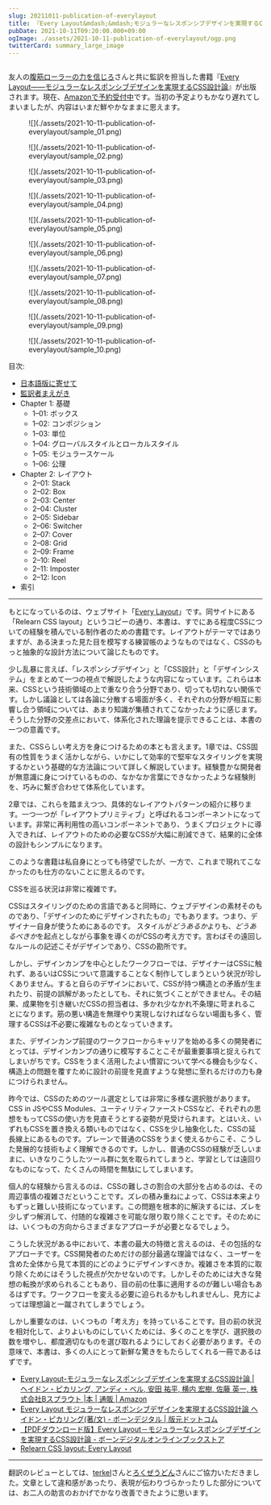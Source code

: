 ```yaml
---
slug: 20211011-publication-of-everylayout
title: 『Every Layout&mdash;&mdash;モジュラーなレスポンシブデザインを実現するCSS設計論』、素直さという選択 &#35;everylayout_ja
pubDate: 2021-10-11T09:20:00.000+09:00
ogImage: ./assets/2021-10-11-publication-of-everylayout/ogp.png
twitterCard: summary_large_image
---
```



<figure>
  <Image
    class="w-96"
    src={import('./assets/2021-10-11-publication-of-everylayout/cover.png')}
    alt=""
  />
</figure>

友人の[腹筋ローラーの力を信じろ](https://twitter.com/8845musign)さんと共に監訳を担当した書籍『[Every Layout&mdash;&mdash;モジュラーなレスポンシブデザインを実現するCSS設計論](https://www.hanmoto.com/bd/isbn/9784862465177)』が出版されます。現在、[Amazonで予約受付中](https://www.amazon.co.jp/dp/486246517X)です。当初の予定よりもかなり遅れてしまいましたが、内容はいまだ鮮やかなままに思えます。

<figure>![](./assets/2021-10-11-publication-of-everylayout/sample_01.png)</figure>

<figure>![](./assets/2021-10-11-publication-of-everylayout/sample_02.png)</figure>

<figure>![](./assets/2021-10-11-publication-of-everylayout/sample_03.png)</figure>

<figure>![](./assets/2021-10-11-publication-of-everylayout/sample_04.png)</figure>

<figure>![](./assets/2021-10-11-publication-of-everylayout/sample_05.png)</figure>

<figure>![](./assets/2021-10-11-publication-of-everylayout/sample_06.png)</figure>

<figure>![](./assets/2021-10-11-publication-of-everylayout/sample_07.png)</figure>

<figure>![](./assets/2021-10-11-publication-of-everylayout/sample_08.png)</figure>

<figure>![](./assets/2021-10-11-publication-of-everylayout/sample_09.png)</figure>

<figure>![](./assets/2021-10-11-publication-of-everylayout/sample_10.png)</figure>

目次:

- [日本語版に寄せて](https://book.borndigital.jp/support/EveryLayout/EveryLayout_contents.pdf)
- [監訳者まえがき](https://book.borndigital.jp/support/EveryLayout/EveryLayout_contents.pdf)
- Chapter 1: 基礎
  - 1–01: ボックス
  - 1–02: コンポジション
  - 1–03: 単位
  - 1–04: グローバルスタイルとローカルスタイル
  - 1–05: モジュラースケール
  - 1–06: 公理
- Chapter 2: レイアウト
  - 2–01: Stack
  - 2–02: Box
  - 2–03: Center
  - 2–04: Cluster
  - 2–05: Sidebar
  - 2–06: Switcher
  - 2–07: Cover
  - 2–08: Grid
  - 2–09: Frame
  - 2–10: Reel
  - 2–11: Imposter
  - 2–12: Icon
- 索引

---

もとになっているのは、ウェブサイト「[Every Layout](https://every-layout.dev/)」です。同サイトにある「Relearn CSS layout」というコピーの通り、本書は、すでにある程度CSSについての経験を積んでいる制作者のための書籍です。レイアウトがテーマではありますが、ある決まった見た目を模写する練習帳のようなものではなく、CSSのもっと抽象的な設計方法について論じたものです。

少し乱暴に言えば、「レスポンシブデザイン」と「CSS設計」と「デザインシステム」をまとめて一つの視点で解説したような内容になっています。これらは本来、CSSという技術領域の上で重なり合う分野であり、切っても切れない関係です。しかし議論としては各論に分散する場面が多く、それぞれの分野が相互に影響し合う領域については、あまり知識が集積されてこなかったように感じます。そうした分野の交差点において、体系化された理論を提示できることは、本書の一つの意義です。

また、CSSらしい考え方を身につけるための本とも言えます。1章では、CSS固有の性質をうまく活かしながら、いかにして効率的で堅牢なスタイリングを実現するかという基礎的な方法論について詳しく解説しています。経験豊かな開発者が無意識に身につけているものの、なかなか言葉にできなかったような経験則を、巧みに繋ぎ合わせて体系化しています。

2章では、これらを踏まえつつ、具体的なレイアウトパターンの紹介に移ります。一つ一つが「レイアウトプリミティブ」と呼ばれるコンポーネントになっています。非常に再利用性の高いコンポーネントであり、うまくプロジェクトに導入できれば、レイアウトのための必要なCSSが大幅に削減できて、結果的に全体の設計もシンプルになります。

このような書籍は私自身にとっても待望でしたが、一方で、これまで現れてこなかったのも仕方のないことに思えるのです。

CSSを巡る状況は非常に複雑です。

CSSはスタイリングのための言語であると同時に、ウェブデザインの素材そのものであり、「デザインのためにデザインされたもの」でもあります。つまり、デザイナー自身が使うためにあるのです。 スタイルが*どうあるか*よりも、*どうあるべきか*を起点としながら事象を導くのがCSSの考え方です。言わばその遠回しなルールの記述こそがデザインであり、CSSの勘所です。

しかし、デザインカンプを中心としたワークフローでは、デザイナーはCSSに触れず、あるいはCSSについて意識することなく制作してしまうという状況が珍しくありません。すると自らのデザインにおいて、CSSが持つ構造との矛盾が生まれたり、前提の誤解があったとしても、それに気づくことができません。その結果、成果物を引き継いだCSSの担当者は、多かれ少なかれ不条理に苛まれることになります。筋の悪い構造を無理やり実現しなければならない場面も多く、管理するCSSは不必要に複雑なものとなっていきます。

また、デザインカンプ前提のワークフローからキャリアを始める多くの開発者にとっては、デザインカンプの通りに模写することこそが最重要事項と捉えられてしまいがちです。CSSをうまく活用したよい慣習について学べる機会も少なく、構造上の問題を覆すために設計の前提を見直すような発想に至れるだけの力も身につけられません。

昨今では、CSSのためのツール選定としては非常に多様な選択肢があります。CSS in JSやCSS Modules、ユーティリティファーストCSSなど、それぞれの思想をもってCSSの使い方を見直そうとする姿勢が見受けられます。とはいえ、いずれもCSSを置き換える類いものではなく、CSSを少し抽象化した、CSSの延長線上にあるものです。プレーンで普通のCSSをうまく使えるからこそ、こうした発展的な技術もよく理解できるのです。しかし、普通のCSSの経験が乏しいままに、いきなりこうしたツール群に気を取られてしまうと、学習としては遠回りなものになって、たくさんの時間を無駄にしてしまいます。

個人的な経験から言えるのは、CSSの難しさの割合の大部分を占めるのは、その周辺事情の複雑さだということです。ズレの積み重ねによって、CSSは本来よりもずっと難しい技術になっています。この問題を根本的に解決するには、ズレを少しずつ解消して、付随的な複雑さを可能な限り取り除くことです。そのためには、いくつもの方向からさまざまなアプローチが必要となるでしょう。

こうした状況がある中において、本書の最大の特徴と言えるのは、その包括的なアプローチです。CSS開発者のためだけの部分最適な理論ではなく、ユーザーを含めた全体から見て本質的にどのようにデザインすべきか。複雑さを本質的に取り除くためにはそうした視点が欠かせないのです。しかしそのためには大きな発想の転換が求められることもあり、目の前の仕事に適用するのが難しい場合もあるはずです。ワークフローを変える必要に迫られるかもしれませんし、見方によっては理想論と一蹴されてしまうでしょう。

しかし重要なのは、いくつもの「考え方」を持っていることです。目の前の状況を相対化して、よりよいものにしていくためには、多くのことを学び、選択肢の数を増やし、都度適切なものを選び取れるようにしておく必要があります。その意味で、本書は、多くの人にとって新鮮な驚きをもたらしてくれる一冊であるはずです。

- [Every Layout-モジュラーなレスポンシブデザインを実現するCSS設計論 | ヘイドン・ピカリング, アンディ・ベル, 安田 祐平, 横内 宏樹, 佐藤 英一, 株式会社Bスプラウト |本 | 通販 | Amazon](https://www.amazon.co.jp/dp/486246517X)
- [Every Layout モジュラーなレスポンシブデザインを実現するCSS設計論 ヘイドン・ピカリング(著/文) - ボーンデジタル | 版元ドットコム](https://www.hanmoto.com/bd/isbn/9784862465177)
- [【PDFダウンロード版】Every Layout－モジュラーなレスポンシブデザインを実現するCSS設計論 - ボーンデジタルオンラインブックストア](https://wgn-obs.shop-pro.jp/?pid=164656047)
- [Relearn CSS layout: Every Layout](https://every-layout.dev/)

---

翻訳のレビューとしては、[terkel](https://twitter.com/terkel)さんと[ろくぜうどん](https://twitter.com/rokuzeudon)さんにご協力いただきました。文章として違和感があったり、表現が伝わりづらかったりした部分については、お二人の助言のおかげでかなり改善できたように思います。
